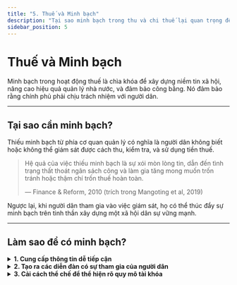 ```yaml
---
title: "5. Thuế và Minh bạch"
description: "Tại sao minh bạch trong thu và chi thuế lại quan trọng để xây dựng niềm tin xã hội."
sidebar_position: 5
---
```


# Thuế và Minh bạch

<div class="hero-banner">
  <p class="hero-highlight">
    Minh bạch trong hoạt động thuế là chìa khóa để xây dựng niềm tin xã hội, nâng cao hiệu quả quản lý nhà nước, và đảm bảo công bằng. Nó đảm bảo rằng chính phủ phải chịu trách nhiệm với người dân.
  </p>
</div>

---

## Tại sao cần minh bạch?

Thiếu minh bạch từ phía cơ quan quản lý có nghĩa là người dân không biết hoặc không thể giám sát được cách thu, kiểm tra, và sử dụng tiền thuế.

> Hệ quả của việc thiếu minh bạch là sự xói mòn lòng tin, dẫn đến tình trạng thất thoát ngân sách công và làm gia tăng mong muốn trốn tránh hoặc thậm chí trốn thuế hoàn toàn.
> <footer>— Finance & Reform, 2010 (trích trong Mangoting et al, 2019)</footer>

Ngược lại, khi người dân tham gia vào việc giám sát, họ có thể thúc đẩy sự minh bạch trên tinh thần xây dựng một xã hội dân sự vững mạnh.

---

## Làm sao để có minh bạch?

<details>
  <summary><strong>1. Cung cấp thông tin dễ tiếp cận</strong></summary>
  <div>
    <p>
      Thông tin về nghĩa vụ thuế, tổng doanh thu, và cách chi tiêu ngân sách phải được công khai và dễ hiểu. Điều này bao gồm việc truyền đạt ngôn ngữ pháp lý phức tạp thành những nội dung đơn giản, liên quan trực tiếp đến trải nghiệm hàng ngày của người dân.
    </p>
    <p>
      Người dân không chỉ muốn nhận thông tin một chiều, mà còn muốn có không gian để đối thoại và tương tác với các quan chức thuế và chính phủ.
    </p>
  </div>
</details>

<details>
  <summary><strong>2. Tạo ra các diễn đàn có sự tham gia của người dân</strong></summary>
  <div>
    <p>
      Cần có các diễn đàn để người dân giải quyết các vấn đề ở cấp địa phương, với cam kết an toàn, bảo mật và ghi nhận ý kiến đóng góp từ cơ quan chính phủ. Các diễn đàn này hiệu quả nhất khi cho phép ẩn danh và khi chính phủ thể hiện sự lắng nghe và đáp ứng các mối quan tâm của công dân.
    </p>
    <p>
      Ở quy mô nhỏ tại địa phương, việc hợp tác với các tổ chức xã hội dân sự có thể giúp thúc đẩy niềm tin, đối thoại và chia sẻ kiến thức.
    </p>
  </div>
</details>

<details>
  <summary><strong>3. Cải cách thể chế để thể hiện rõ quy mô tài khóa</strong></summary>
  <div>
    <p>
      Theo chuyên gia Swift (2006), một cấu trúc thuế chuẩn cần được thể chế hóa bằng luật và phải minh bạch. Các khoản thu từ cấu trúc này cần được định lượng và công bố.
    </p>
    <p>
      Ví dụ, các khoản <strong>chi tiêu thuế (tax expenditure)</strong>—tức là các khoản miễn, giảm thuế cho một số đối tượng nhất định—cần được tính vào tổng chi tiêu của chính phủ. Hiện nay, các khoản này thường chỉ được liệt kê trong báo cáo riêng, làm cho quy mô thực sự của chi tiêu công bị che lấp. Chỉ khi tất cả các cấu phần ngân sách (doanh thu thực tế, chi tiêu thuế, chi tiêu trực tiếp) được công bố cùng nhau, hệ thống ngân sách mới thực sự minh bạch.
    </p>
  </div>
</details>